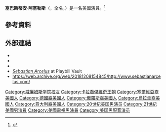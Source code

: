 {{expand|time=2016-10-29T01:50:30+00:00}}
{{Infobox person
| name        = 塞巴斯蒂安·阿塞勒斯<br />Sebastian Arcelus
| image        = Sebastian Arcelus 2014.jpg
| imagesize    = 220px
| caption     = 2014年5月的阿塞勒斯
| birth_name  = Sebastian Carlos Arcelus
| birth_date  = {{birth date and age|1976|11|5}}
| birth_place = {{USA}}[[紐約州|紐約州]][[紐約市|紐約市]]
| death_date  = 
| death_place = 
| occupation  = 演員、歌手、配音演員
| spouse      = {{marriage|{{link-en|史蒂芬妮·J·卜洛克|Stephanie J. Block}}|2007}}
| children  =  1
| website     = http://www.sebastianarcelus.com
}}
'''塞巴斯蒂安·阿塞勒斯'''（{{lang-en|Sebastian Arcelus}}，全名{{lang|en|Sebastian Carlos Arcelus}}，{{bd|1976年|11月5日}}）是一名美國演員。<ref>{{Cite web |url = http://www.imdb.com/name/nm1278376/bio |title = Sebastian Arcelus: Biography |publisher = IMDb |language = en |access-date = 2016-10-29 |archive-date = 2020-06-04 |archive-url = https://web.archive.org/web/20200604045401/https://www.imdb.com/name/nm1278376/bio }}</ref>

== 參考資料 ==
{{Reflist}}

== 外部連結 ==
* {{IMDb name|1278376}}
* {{IBDB name|102251}}
* {{iobdb|37053}}
*[http://www.playbillvault.com/Person/Detail/97206/Sebastian-Arcelus ''Sebastian Arcelus''] {{Wayback|url=http://www.playbillvault.com/Person/Detail/97206/Sebastian-Arcelus |date=20151204092236 }} at Playbill Vault
* https://web.archive.org/web/20181208154845/http://www.sebastianarcelus.com/

{{DEFAULTSORT: Arcelus, Sebastian}}
[[Category:威廉姆斯学院校友|Category:威廉姆斯学院校友]]
[[Category:卡拉喬傑維奇王朝|Category:卡拉喬傑維奇王朝]]
[[Category:塞爾維亞裔美國人|Category:塞爾維亞裔美國人]]
[[Category:德國裔美國人|Category:德國裔美國人]]
[[Category:俄羅斯裔美國人|Category:俄羅斯裔美國人]]
[[Category:烏拉圭裔美國人|Category:烏拉圭裔美國人]]
[[Category:意大利裔美國人|Category:意大利裔美國人]]
[[Category:20世纪美国男演员|Category:20世纪美国男演员]]
[[Category:21世紀美國男演員|Category:21世紀美國男演員]]
[[Category:美國電視男演員|Category:美國電視男演員]]
[[Category:美国男配音演员|Category:美国男配音演员]]